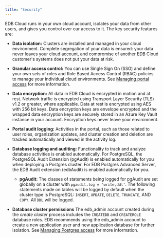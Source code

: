 ```yaml
---
title: "Security"
---
```


EDB Cloud runs in your own cloud account, isolates your data from other users, and gives you control over our access to it. The key security features are:
- **Data isolation:** Clusters are installed and managed in your cloud environment. Complete segregation of your data is ensured: your data never leaves your cloud account, and compromise of another EDB Cloud customer's systems does not put your data at risk.

- **Granular access control:** You can use Single Sign On (SSO) and define your own sets of roles and Role Based Access Control (RBAC) policies to manage your individual cloud environments. See [Managing portal access](../administering_cluster/01_user_access) for more information. 
- **Data encryption:** All data in EDB Cloud is encrypted in motion and at rest. Network traffic is encrypted using Transport Layer Security (TLS) v1.2 or greater, where applicable. Data at rest is encrypted using AES with 256 bit keys. Data encryption keys are envelope encrypted and the wrapped data encryption keys are securely stored in an Azure Key Vault instance in your account. Encryption keys never leave your environment.
- **Portal audit logging:** Activities in the portal, such as those related to user roles, organization updates, and cluster creation and deletion are tracked automatically and viewed in the activity log.  
- **Database logging and auditing:** Functionality to track and analyze database activities is enabled automatically. For PostgreSQL, the PostgreSQL Audit Extension (pgAudit) is enabled automatically for you when deploying a Postgres cluster. For EDB Postgres Advanced Server, the EDB Audit extension (edbAudit) is enabled automatically for you. 
    - **pgAudit:** The classes of statements being logged for pgAudit are set globally on a cluster with `pgaudit.log = 'write,ddl'`. The following statements made on tables will be logged by default when the cluster type is PostgreSQL: `INSERT`, `UPDATE`, `DELETE`, `TRUNCATE`, AND `COPY`. All `DDL` will be logged. 
    
- **Database cluster permissions** The edb_admin account created during the *create cluster* process includes the `CREATEDB` and `CREATEROLE` database roles. EDB recommends using the edb_admin account to create a new application user and new application database for further isolation. See [Managing Postgres access](../administering_cluster/02_postgres_access) for more information.
